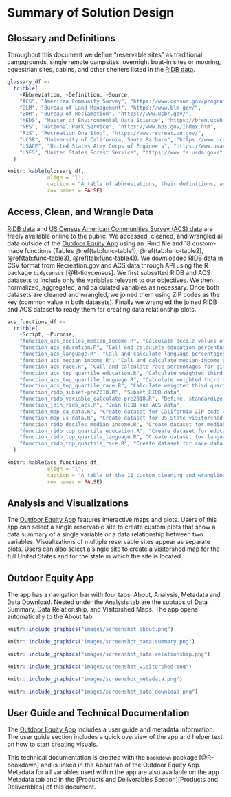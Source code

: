 # Summary of Solution Design

## Glossary and Definitions

Throughout this document we define “reservable sites” as traditional campgrounds, single remote campsites, overnight boat-in sites or mooring, equestrian sites, cabins, and other shelters listed in the [RIDB data](https://ridb.recreation.gov/).

```r
glossary_df <- 
  tribble(
    ~Abbreviation, ~Definition, ~Source,
    "ACS", "American Community Survey", "https://www.census.gov/programs-surveys/acs",
    "BLM", "Bureau of Land Management", "https://www.blm.gov/",
    "BOR", "Bureau of Reclamation", "https://www.usbr.gov/",
    "MEDS", "Master of Environmental Data Science", "https://bren.ucsb.edu/masters-programs/master-environmental-data-science",
    "NPS", "National Park Service", "https://www.nps.gov/index.htm",
    "R1S", "Recreation One Stop", "https://www.recreation.gov/",
    "UCSB", "University of California, Santa Barbara", "https://www.ucsb.edu/",
    "USACE", "United States Army Corps of Engineers", "https://www.usace.army.mil/",
    "USFS", "United States Forest Service", "https://www.fs.usda.gov/"
  )

knitr::kable(glossary_df,
             align = "l",
             caption = "A table of abbreviations, their definitions, and source URLS.",
             row.names = FALSE)
```



## Access, Clean, and Wrangle Data

[RIDB data](https://ridb.recreation.gov/) and [US Census American Communities Survey (ACS) data](https://www.census.gov/programs-surveys/acs/data.html) are freely available online to the public. We accessed, cleaned, and wrangled all data outside of the [Outdoor Equity App](https://shinyapps.bren.ucsb.edu/oe_app/) using an .Rmd file  and 18 custom-made functions (Tables \@ref(tab:func-table1), \@ref(tab:func-table2), \@ref(tab:func-table3), \@ref(tab:func-table4)). We downloaded RIDB data in CSV format from Recreation.gov and ACS data through API using the R package `tidycensus` [@R-tidycensus]. We first subsetted RIDB and ACS datasets to include only the variables relevant to our objectives. We then normalized, aggregated, and calculated variables as necessary. Once both datasets are cleaned and wrangled, we joined them using ZIP codes as the key (common value in both datasets). Finally we wrangled the joined RIDB and ACS dataset to ready them for creating data relationship plots.


```r
acs_functions_df <- 
  tribble(
    ~Script, ~Purpose,
    "function_acs_deciles_median_income.R", "Calculate decile values of California census household median-income", 
    "function_acs_education.R", "Call and calculate education percentages for given geographic area and state",
    "function_acs_language.R", "Call and calculate language percentages for given geographic area and state",
    "function_acs_median_income.R", "Call and calculate median-income percentages for given geographic area and state",
    "function_acs_race.R", "Call and calculate race percentages for given geographic area and state",
    "function_acs_top_quartile_education.R", "Calculate weighted third quartile value of California census education percentages",
    "function_acs_top_quartile_language.R", "Calculate weighted third quartile value of California census language percentages",
    "function_acs_top_quartile_race.R", "Calculate weighted third quartile value of California census race percentages",
    "function_ridb_subset-pre2018.R", "Subset RIDB data",
    "function_ridb_variable_calculate-pre2018.R", "Define, standardize, and aggregate values and calculated additional derived variables",
    "function_join_ridb_acs.R", "Join RIDB and ACS data",
    "function_map_ca_data.R", "Create dataset for California ZIP code visitorshed map",
    "function_map_us_data.R", "Create dataset for US State visitorshed map",
    "function_ridb_deciles_median_income.R", "Create dataset for median-income data relationship plots",
    "function_ridb_top_quartile_education.R", "Create dataset for education data relationship plots",
    "function_ridb_top_quartile_language.R", "Create dataset for language data relationship plots",
    "function_ridb_top_quartile_race.R", "Create dataset for race data relationship plots"
  )

knitr::kable(acs_functions_df,
             align = "l",
             caption = "A table of the 11 custom cleaning and wrangling functions created for the ACS and RIDB data and the 6 custom cleaning and wrangling functions to create data sets for visitorshed maps and data relationship plots.",
             row.names = FALSE)
```


## Analysis and Visualizations

The [Outdoor Equity App](https://shinyapps.bren.ucsb.edu/oe_app/) features interactive maps and plots. Users of this app can select a single reservable site to create custom plots that show a data summary of a single variable or a data relationship between two variables. Visualizations of multiple reservable sites appear as separate plots. Users can also select a single site to create a visitorshed map for the full United States and for the state in which the site is located. 


## Outdoor Equity App

The app has a navigation bar with four tabs: About, Analysis, Metadata and Data Download. Nested under the Analysis tab are the subtabs of Data Summary, Data Relationship, and Visitorshed Maps. The app opens automatically to the About tab. 

```r
knitr::include_graphics("images/screenshot_about.png")
```

```r
knitr::include_graphics("images/screenshot_data-summary.png")
```

```r
knitr::include_graphics("images/screenshot_data-relationship.png")
```

```r
knitr::include_graphics("images/screenshot_visitorshed.png")
```

```r
knitr::include_graphics("images/screenshot_metadata.png")
```

```r
knitr::include_graphics("images/screenshot_data-download.png")
```


## User Guide and Technical Documentation

The [Outdoor Equity App](https://shinyapps.bren.ucsb.edu/oe_app/) includes a user guide and metadata information. The user guide section includes a quick overview of the app and helper text on how to start creating visuals. 

This technical documentation is created with the `bookdown` package [@R-bookdown] and is linked in the About tab of the Outdoor Equity App. Metadata for all variables used within the app are also available on the app Metadata tab and in the [Products and Deliverables Section][Products and Deliverables] of this document. 



